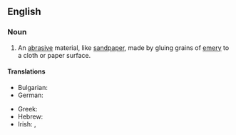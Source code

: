 ==English==
{{wikipedia}}

===Noun===
{{en-noun|~}}

# An [[abrasive]] material, like [[sandpaper]], made by gluing grains of [[emery]] to a cloth or paper surface.

====Translations====
{{trans-top|abrasive material}}
* Bulgarian: {{t|bg|шкурка|f}}
* German: {{t|de|Schleifleinen|n}}
{{trans-mid}}
* Greek: {{t+|el|σμυριδόπανο|n|sc=Grek}}
* Hebrew: {{t+|he|בַּד שָׁמִיר|m|tr=bad shamir}}
* Irish: {{t|ga|ceirt éimir|f}}, {{t|ga|éadach éimir|m}}
{{trans-bottom}}